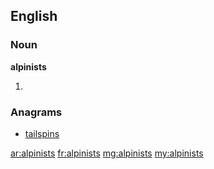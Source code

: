 ==English==

===Noun===
'''alpinists'''

# {{plural of|[[alpinist]]}}

===Anagrams===
* [[tailspins#English|tailspins]]

[[ar:alpinists]]
[[fr:alpinists]]
[[mg:alpinists]]
[[my:alpinists]]
